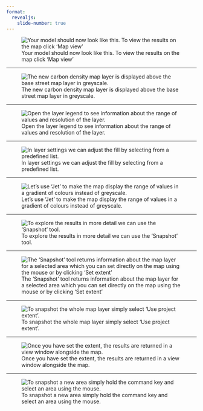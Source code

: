 ```yaml
---
format:
  revealjs: 
    slide-number: true
---
```


![Your model should now look like this. To view the results on the map click 'Map view'](01-model-map-view.png)

---

![The new carbon density map layer is displayed above the base street map layer in greyscale.](02-map-zoom-fit.png)

---

![Open the layer legend to see information about the range of values and resolution of the layer.](03-map-legend.png)

---

![In layer settings we can adjust the fill by selecting from a predefined list.](04-map-fill-select.png)

---

![Let's use 'Jet' to make the map display the range of values in a gradient of colours instead of greyscale.](05-map-fill-jet.png)

---

![To explore the results in more detail we can use the 'Snapshot' tool.](06-map-snapshot.png)

---

![The 'Snapshot' tool returns information about the map layer for a selected area which you can set directly on the map using the mouse or by clicking 'Set extent'](07-map-snapshot-extent.png)

---

![To snapshot the whole map layer simply select 'Use project extent'.](08-map-snapshot-project-extent.png)

---

![Once you have set the extent, the results are returned in a view window alongside the map.](09-map-snapshot-graph.png)

---

![To snapshot a new area simply hold the command key and select an area using the mouse.](10-map-snapshot-closeup.png)